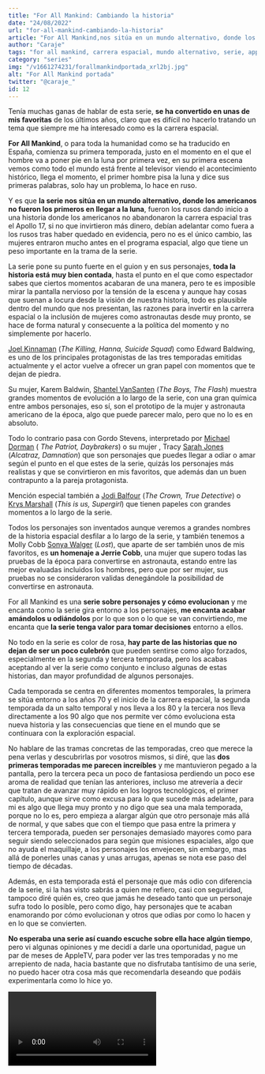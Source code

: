 ```yaml
---
title: "For All Mankind: Cambiando la historia"
date: "24/08/2022"
url: "for-all-mankind-cambiando-la-historia"
article: "For All Mankind,nos sitúa en un mundo alternativo, donde los americanos no fueron los primeros en llegar a la luna, fueron los rusos dando inicio a una historia donde los americanos no abandonaron la carrera espacial tras el Apollo 17"
author: "Caraje"
tags: "for all mankind, carrera espacial, mundo alternativo, serie, appletv, Joel Kinnaman,  Shantel VanSanten, luna, espacio, marte"
category: "series"
img: "/v1661274231/forallmankindportada_xrl2bj.jpg"
alt: "For All Mankind portada"
twitter: "@caraje_"
id: 12
---
```

Tenía muchas ganas de hablar de esta serie, **se ha convertido en unas de mis favoritas** de los últimos años, claro que es difícil no hacerlo tratando un tema que siempre me ha interesado como es la carrera espacial.

**For All Mankind**, o para toda la humanidad como se ha traducido en España, comienza su primera temporada, justo en el momento en el que el hombre va a poner pie en la luna por primera vez, en su primera escena vemos como todo el mundo está frente al televisor viendo el acontecimiento histórico, llega el momento, el primer hombre pisa la luna y dice sus primeras palabras, solo hay un problema, lo hace en ruso.

Y es que **la serie nos sitúa en un mundo alternativo, donde los americanos no fueron los primeros en llegar a la luna**, fueron los rusos dando inicio a una historia donde los americanos no abandonaron la carrera espacial tras el Apollo 17, si no que invirtieron más dinero, debían adelantar como fuera a los rusos tras haber quedado en evidencia, pero no es el único cambio, las mujeres entraron mucho antes en el programa espacial, algo que tiene un peso importante en la trama de la serie.

<Imagen
  img="/v1661274231/forallmankind2_urbtgl.webp"
  alt="core keeper pantalla juego"
/>

La serie pone su punto fuerte en el guion y en sus personajes, **toda la historia está muy bien contada**, hasta el punto en el que como espectador sabes que ciertos momentos acabaran de una manera, pero te es imposible mirar la pantalla nervioso por la tensión de la escena y aunque hay cosas que suenan a locura desde la visión de nuestra historia, todo es plausible dentro del mundo que nos presentan, las razones para invertir en la carrera espacial o la inclusión de mujeres como astronautas desde muy pronto, se hace de forma natural y consecuente a la política del momento y no simplemente por hacerlo.

[Joel Kinnaman](https://www.imdb.com/name/nm1172478/?ref_=tt_cl_t_1) (*The Killing, Hanna, Suicide Squad*) como Edward Baldwing, es uno de los principales protagonistas de las tres temporadas emitidas actualmente y el actor vuelve a ofrecer un gran papel con momentos que te dejan de piedra.

Su mujer, Karem Baldwin, [Shantel VanSanten](https://www.imdb.com/name/nm1416900/?ref_=tt_cl_i_4) (*The Boys, The Flash*) muestra grandes momentos de evolución a lo largo de la serie, con una gran química entre ambos personajes, eso sí, son el prototipo de la mujer y astronauta americano de la época, algo que puede parecer malo, pero que no lo es en absoluto. 

Todo lo contrario pasa con Gordo Stevens, interpretado por  [Michael Dorman]( https://www.imdb.com/name/nm1168915/?ref_=tt_cl_i_2) ( *The Patriot, Daybrakers*) o su mujer , Tracy [Sarah Jones]( https://www.imdb.com/name/nm1967673/?ref_=tt_cl_i_8) (*Alcatraz, Damnation*) que son personajes que puedes llegar a odiar o amar según el punto en el que estes de la serie, quizás los personajes más realistas y que se convirtieron en mis favoritos, que además dan un buen contrapunto a la pareja protagonista.

Mención especial también a [Jodi Balfour]( https://www.imdb.com/name/nm3341156/?ref_=tt_cl_i_5) (*The Crown, True Detective*) o 
[Krys Marshall]( https://www.imdb.com/name/nm2997668/?ref_=tt_cl_i_6) (*This is us, Supergirl*) que tienen papeles con grandes momentos a lo largo de la serie.

Todos los personajes son inventados aunque veremos a grandes nombres de la historia espacial desfilar a lo largo de la serie, y también tenemos a Molly Cobb [Sonya Walger](https://www.imdb.com/name/nm0907427/?ref_=tt_cl_i_11) (*Lost*), que aparte de ser también unos de mis favoritos, es **un homenaje a Jerrie Cobb**, una mujer que supero todas las pruebas de la época para convertirse en astronauta, estando entre las mejor evaluadas incluidos los hombres, pero que por ser mujer, sus pruebas no se consideraron validas denegándole la posibilidad de convertirse en astronauta.

<Imagen
  img="/v1661274231/forallmankind1_dqodem.webp"
  alt="core keeper pantalla juego"
/>

For all Mankind es una **serie sobre personajes y cómo evolucionan** y me encanta como la serie gira entorno a los personajes, **me encanta acabar amándolos u odiándolos** por lo que son o lo que se van convirtiendo, me encanta que **la serie tenga valor para tomar decisiones** entorno a ellos.

No todo en la serie es color de rosa, **hay parte de las historias que no dejan de ser un poco culebrón** que pueden sentirse como algo forzados, especialmente en la segunda y tercera temporada, pero los acabas aceptando al ver la serie como conjunto e incluso algunas de estas historias, dan mayor profundidad de algunos personajes.

Cada temporada se centra en diferentes momentos temporales, la primera se sitúa entorno a los años 70 y el inicio de la carrera espacial, la segunda temporada da un salto temporal y nos lleva a los 80 y la tercera nos lleva directamente a los 90 algo que nos permite ver cómo evoluciona esta nueva historia y las consecuencias que tiene en el mundo que se continuara con la exploración espacial.

No hablare de las tramas concretas de las temporadas, creo que merece la pena verlas y descubrirlas por vosotros mismos, si diré, que las **dos primeras temporadas me parecen increíbles** y me mantuvieron pegado a la pantalla, pero la tercera peca un poco de fantasiosa perdiendo un poco ese aroma de realidad que tenían las anteriores, incluso me atrevería a decir que tratan de avanzar muy rápido en los logros tecnológicos, el primer capítulo, aunque sirve como excusa para lo que sucede más adelante, para mi es algo que llega muy pronto y no digo que sea una mala temporada, porque no lo es, pero empieza a alargar algún que otro personaje más allá de normal, y que sabes que con el tiempo que pasa entre la primera y tercera temporada, pueden ser personajes demasiado mayores como para seguir siendo seleccionados para según que misiones espaciales, algo que no ayuda el maquillaje, a los personajes los envejecen, sin embargo, mas allá de ponerles unas canas y unas arrugas, apenas se nota ese paso del tiempo de décadas.

Además, en esta temporada está el personaje que más odio con diferencia de la serie, si la has visto sabrás a quien me refiero, casi con seguridad, tampoco diré quién es, creo que jamás he deseado tanto que un personaje sufra todo lo posible, pero como digo, hay personajes que te acaban enamorando por cómo evolucionan y otros que odias por como lo hacen y en lo que se convierten.

**No esperaba una serie así cuando escuche sobre ella hace algún tiempo**, pero vi algunas opiniones y me decidí a darle una oportunidad, pague un par de meses de AppleTV, para poder ver las tres temporadas y no me arrepiento de nada, hacia bastante que no disfrutaba tantísimo de una serie, no puedo hacer otra cosa más que recomendarla deseando que podáis experimentarla como lo hice yo.

<Video episode="HZS9M52Bd_w" />

Si quieres puedes dar tu opinión sobre el articulo o la serie en nuestro [Discord]( https://discord.gg/p5ph2eNjUk)

